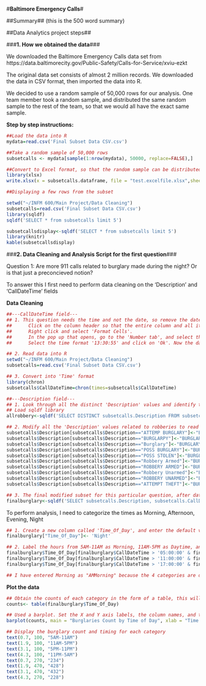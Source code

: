#**Baltimore Emergency Calls**#

##Summary##
(this is the 500 word summary)


##Data Analytics project steps##

###**1. How we obtained the data**###

We downloaded the Baltimore Emergency Calls data set from https://data.baltimorecity.gov/Public-Safety/Calls-for-Service/xviu-ezkt

The original data set consists of almost 2 million records. We downloaded the data in CSV format, then imported the data into R.

We decided to use a random sample of 50,000 rows for our analysis. 
One team member took a random sample, and distributed the same random sample to the rest of the team, so that we would all have the exact same sample.

**Step by step instructions:**

```{r, eval=FALSE}
##Load the data into R
mydata=read.csv('Final Subset Data CSV.csv')

##Take a random sample of 50,000 rows
subsetcalls <- mydata[sample(1:nrow(mydata), 50000, replace=FALSE),]

##Convert to Excel format, so that the random sample can be distributed to the team members
library(xlsx)
write.xlsx(x = subsetcalls.dataframe, file = "test.excelfile.xlsx",sheetName = "TestSheet", ##row.names = FALSE)
```

```{r, include=FALSE}
##Displaying a few rows from the subset

setwd("~/INFM 600/Main Project/Data Cleaning")
subsetcalls=read.csv('Final Subset Data CSV.csv')
library(sqldf)
sqldf('SELECT * from subsetcalls limit 5')
```

```{r,echo=FALSE, results='asis'}
subsetcallsdisplay<-sqldf('SELECT * from subsetcalls limit 5')
library(knitr)
kable(subsetcallsdisplay)
```

###**2. Data Cleaning and Analysis Script for the first question**###

Question 1: Are more 911 calls related to burglary made during the night? Or is that just a preconcieved notion?

To answer this I first need to perform data cleaning on the 'Description' and 'CallDateTime' fields

**Data Cleaning**
```{r}

##---CallDateTime field---
## 1. This question needs the time and not the date, so remove the dates using excel
##      Click on the column header so that the entire column and all its rows are highlighted.
##      Right click and select 'Format Cells'. 
##      In the pop up that opens, go to the 'Number tab', and select the Category as 'Time'.
##      Select the time format '13:30:55' and click on 'Ok'. Now the date values should disappear

## 2. Read data into R
setwd("~/INFM 600/Main Project/Data Cleaning")
subsetcalls=read.csv('Final Subset Data CSV.csv')

## 3. Convert into 'Time' format
library(chron)
subsetcalls$CallDateTime=chron(times=subsetcalls$CallDateTime)

##---Description field---
## 1. Look through all the distinct 'Description' values and identify the ones related to robberies
## Load sqldf library
allrobbery<-sqldf('SELECT DISTINCT subsetcalls.Description FROM subsetcalls')

## 2. Modify all the 'Description' values related to robberies to read "BURGLARY"
subsetcalls$Description[subsetcalls$Description=="ATTEMP BURGLARY"]<-"BURGLARY"
subsetcalls$Description[subsetcalls$Description=="BURGLARPY"]<-"BURGLARY"
subsetcalls$Description[subsetcalls$Description=="Burglary"]<-"BURGLARY"
subsetcalls$Description[subsetcalls$Description=="POSS BURGLARY"]<-"BURGLARY"
subsetcalls$Description[subsetcalls$Description=="POSS STOLEN"]<-"BURGLARY"
subsetcalls$Description[subsetcalls$Description=="Robbery Armed"]<-"BURGLARY"
subsetcalls$Description[subsetcalls$Description=="ROBBERY ARMED"]<-"BURGLARY"
subsetcalls$Description[subsetcalls$Description=="Robbery Unarmed"]<-"BURGLARY"
subsetcalls$Description[subsetcalls$Description=="ROBBERY UNARMED"]<-"BURGLARY"
subsetcalls$Description[subsetcalls$Description=="ATTEMPT THEFT"]<-"BURGLARY"

## 3. The final modified subset for this particular question, after data cleaning
finalburglary<-sqldf('SELECT subsetcalls.Description, subsetcalls.CallDateTime FROM subsetcalls WHERE Description = "BURGLARY" order by subsetcalls.CallDateTime')
```
To perform analysis, I need to categorize the times as Morning, Afternoon, Evening, Night

```{r}

## 1. Create a new column called 'Time_Of_Day', and enter the default value as 'Night'
finalburglary["Time_Of_Day"]<- 'Night'

## 2. Label the hours from 5AM-11AM as Morning, 11AM-5PM as Daytime, and 5PM-11PM as Evening
finalburglary$Time_Of_Day[finalburglary$CallDateTime > '05:00:00' & finalburglary$CallDateTime <= '11:00:00'] <- 'AMMorning'
finalburglary$Time_Of_Day[finalburglary$CallDateTime > '11:00:00' & finalburglary$CallDateTime <= '17:00:00'] <- 'Daytime'
finalburglary$Time_Of_Day[finalburglary$CallDateTime > '17:00:00' & finalburglary$CallDateTime <= '23:00:00'] <- 'Evening'

## I have entered Morning as "AMMorning" because the 4 categories are displayed by alphabetical order in the plot, and Morning needs to appear first. I have changed the category label name in the plot.
```

**Plot the data**
```{r}
## Obtain the counts of each category in the form of a table, this will help with plotting the data
counts<- table(finalburglary$Time_Of_Day)

## Used a barplot. Set the X and Y axis labels, the column names, and the colors.
barplot(counts, main = "Burglaries Count by Time of Day", xlab = "Time of Day", ylab = "Number of Burglaries", ylim = c(0, 600), col = c("lightseagreen", "brown1", "chartreuse3", "darkorchid1"), names.arg=c("Morning", "Day Time", "Evening", "Night"))

## Display the burglary count and timing for each category
text(0.7, 100, "5AM-11AM")
text(1.9, 100, "11AM-5PM")
text(3.1, 100, "5PM-11PM")
text(4.3, 100, "11PM-5AM")
text(0.7, 270, "234")
text(1.9, 470, "428")
text(3.1, 470, "432")
text(4.3, 270, "228")
```



